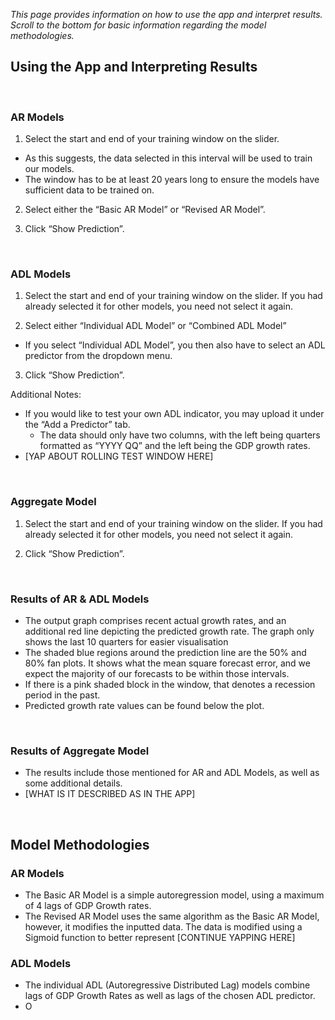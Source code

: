 *This page provides information on how to use the app and interpret results. Scroll to the bottom for basic information regarding the model methodologies.* 

## Using the App and Interpreting Results

&nbsp;

### **AR Models**

1. Select the start and end of your training window on the slider.
* As this suggests, the data selected in this interval will be used to train our models. 
* The window has to be at least 20 years long to ensure the models have sufficient data to be trained on. 

2. Select either the "Basic AR Model" or "Revised AR Model". 

3. Click "Show Prediction". 

&nbsp;

### **ADL Models**

1. Select the start and end of your training window on the slider. If you had already selected it for other models, you need not select it again. 

2. Select either "Individual ADL Model" or "Combined ADL Model"
* If you select "Individual ADL Model", you then also have to select an ADL predictor from the dropdown menu. 

3. Click "Show Prediction". 

Additional Notes:

* If you would like to test your own ADL indicator, you may upload it under the "Add a Predictor" tab. 
  + The data should only have two columns, with the left being quarters formatted as “YYYY QQ” and the left being the GDP growth rates.  
  
* [YAP ABOUT ROLLING TEST WINDOW HERE]

&nbsp;

### **Aggregate Model**

1. Select the start and end of your training window on the slider. If you had already selected it for other models, you need not select it again. 

2. Click "Show Prediction". 

&nbsp;

### **Results of AR & ADL Models**

* The output graph comprises recent actual growth rates, and an additional red line depicting the predicted growth rate. The graph only shows the last 10 quarters for easier visualisation
* The shaded blue regions around the prediction line are the 50% and 80% fan plots. It shows what the mean square forecast error, and we expect the majority of our forecasts to be within those intervals.
* If there is a pink shaded block in the window, that denotes a recession period in the past.
* Predicted growth rate values can be found below the plot. 

&nbsp;

### **Results of Aggregate Model**

* The results include those mentioned for AR and ADL Models, as well as some additional details.
* [WHAT IS IT DESCRIBED AS IN THE APP]

&nbsp;
&nbsp;

## Model Methodologies

### **AR Models**

* The Basic AR Model is a simple autoregression model, using a maximum of 4 lags of GDP Growth rates.
* The Revised AR Model uses the same algorithm as the Basic AR Model, however, it modifies the inputted data. The data is modified using a Sigmoid function to better represent [CONTINUE YAPPING HERE]

### **ADL Models**

* The individual ADL (Autoregressive Distributed Lag) models combine lags of GDP Growth Rates as well as lags of the chosen ADL predictor. 
* O


